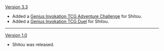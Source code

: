 {{Change History/Header}}
[[Version 3.3]]
* Added a [[Genius Invokation TCG/Stage/Shitou/The Stone Tells Ancient Tales|Genius Invokation TCG Adventure Challenge]] for Shitou.
* Added a [[Genius Invokation TCG/Stage/Shitou/Duel: Shitou|Genius Invokation TCG Duel]] for Shitou.
----
[[Version 1.0]]
* Shitou was released.